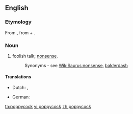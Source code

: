 ==English==

===Etymology===
From {{etyl|nl}} {{term|pappekak|lang=nl}}, from {{term|pap||mush|lang=nl}} + {{term|kak||''(vulgar)'' shit|lang=nl}}.

===Noun===
{{en-noun|-}}

# {{colloquial}} foolish talk; [[nonsense]].
#: Synonyms - see [[WikiSaurus:nonsense]], [[balderdash]]

====Translations====
{{trans-top|nonsense}}
* Dutch: {{t-|nl|onzin}}, {{t+|nl|nonsens}}
{{trans-mid}}
* German: {{t+|de|Quatsch|m}}
{{trans-bottom}}

[[ta:poppycock]]
[[vi:poppycock]]
[[zh:poppycock]]